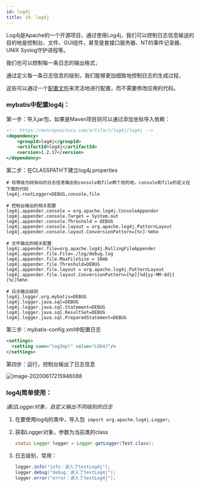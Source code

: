 ```yaml
---
id: log4j
title: 10. log4j
---
```


Log4j是Apache的一个开源项目，通过使用Log4j，我们可以控制日志信息输送的目的地是控制台、文件、GUI组件，甚至是套接口服务器、NT的事件记录器、UNIX Syslog守护进程等。

我们也可以控制每一条日志的输出格式，

通过定义每一条日志信息的级别，我们能够更加细致地控制日志的生成过程，

这些可以通过一个[配置文件](https://baike.baidu.com/item/配置文件/286550)来灵活地进行配置，而不需要修改应用的代码。



### mybatis中配置log4j：

第一步：导入jar包，如果是Maven项目则可以通过添加坐标导入依赖：

```xml
<!-- https://mvnrepository.com/artifact/log4j/log4j -->
<dependency>
    <groupId>log4j</groupId>
    <artifactId>log4j</artifactId>
    <version>1.2.17</version>
</dependency>
```



第二步：在CLASSPATH下建立log4j.properties

```properties
# 将等级为DEBUG的日志信息输出到console和file两个目的地，console和file的定义在下面的代码
log4j.rootLogger=DEBUG,console,file

# 控制台输出的相关配置
log4j.appender.console = org.apache.log4j.ConsoleAppender
log4j.appender.console.Target = System.out
log4j.appender.console.Threshold = DEBUG
log4j.appender.console.layout = org.apache.log4j.PatternLayout
log4j.appender.console.layout.ConversionPattern=[%c]-%m%n

# 文件输出的相关配置
log4j.appender.file=org.apache.log4j.RollingFileAppender
log4j.appender.file.File=./log/debug.log
log4j.appender.file.MaxFileSize = 10mb
log4j.appender.file.Threshold=DEBUG
log4j.appender.file.layout = org.apache.log4j.PatternLayout
log4j.appender.file.layout.ConversionPattern=[%p][%d{yy-MM-dd}][%c]%m%n

# 日志输出级别
log4j.logger.org.mybatis=DEBUG
log4j.logger.java.sql=DEBUG
log4j.logger.java.sql.Statement=DEBUG
log4j.logger.java.sql.ResultSet=DEBUG
log4j.logger.java.sql.PreparedStatement=DEBUG
```



第三步：mybatis-config.xml中配置日志

```xml
<settings>
  <setting name="logImpl" value="LOG4J"/>
</settings>
```



第四步：运行，控制台输出了日志信息

![image-20200617215946088](https://upyun.shiguangping.com/imgs/20200617215946.png)





### log4j简单使用：

*通过Logger对象，自定义输出不同级别的日志*

1. 在要使用log4j的类中，导入包` import org.apache.log4j.Logger;`

2. 获取Logger对象，参数为当前类的class

   ```java
   static Logger logger = Logger.getLogger(Test.class);
   ```

3. 日志级别，常用：

   ```java
   logger.info("info：进入了testLog4j");
   logger.debug("debug：进入了testLog4j");
   logger.error("error：进入了testLog4j");
   ```

   

